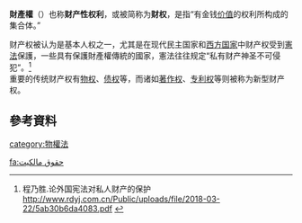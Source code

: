 {{Legal}}
{{request translation}}
'''財產權'''（{{lang-en|'''property rights'''}}）也称'''财产性权利'''，或被简称为'''财权'''，是指“有金钱[[价值|价值]]的权利所构成的集合体。”

财产权被认为是基本人权之一，尤其是在现代民主国家和[[西方国家|西方国家]]中财产权受到[[憲法|憲法]]保護，一些具有保護財產權傳統的國家，憲法往往规定“私有财产神圣不可侵犯”。<ref>程乃胜.论外国宪法对私人财产的保护 http://www.rdyj.com.cn/Public/uploads/file/2018-03-22/5ab30b6da4083.pdf {{Wayback|url=http://www.rdyj.com.cn/Public/uploads/file/2018-03-22/5ab30b6da4083.pdf |date=20210218143924 }}</ref><br>
重要的传统财产权有[[物权|物权]]、[[债权|债权]]等，而诸如[[著作权|著作权]]、[[专利权|专利权]]等则被称为新型财产权。

== 參考資料 ==
{{reflist}}{{Substantive human rights}}{{Human-stub}}

{{Authority control}}
[[category:物權法|category:物權法]]

[[fa:حقوق_مالکیت|fa:حقوق مالکیت]]
{{法律}}